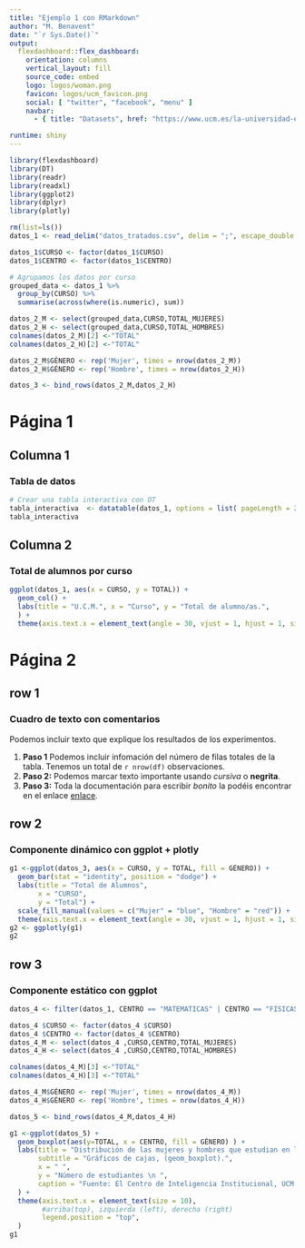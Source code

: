 ---
title: "Ejemplo 1 con RMarkdown"
author: "M. Benavent"
date: "`r Sys.Date()`"
output: 
  flexdashboard::flex_dashboard:
    orientation: columns
    vertical_layout: fill
    source_code: embed
    logo: logos/woman.png
    favicon: logos/ucm_favicon.png
    social: [ "twitter", "facebook", "menu" ]
    navbar:
      - { title: "Datasets", href: "https://www.ucm.es/la-universidad-en-cifras", align: left }    

runtime: shiny
---

```{r setup, include=FALSE}
library(flexdashboard)
library(DT)
library(readr)   
library(readxl)
library(ggplot2)
library(dplyr)
library(plotly)

rm(list=ls())
datos_1 <- read_delim("datos_tratados.csv", delim = ";", escape_double = FALSE, trim_ws = TRUE)

datos_1$CURSO <- factor(datos_1$CURSO)
datos_1$CENTRO <- factor(datos_1$CENTRO)

# Agrupamos los datos por curso
grouped_data <- datos_1 %>%
  group_by(CURSO) %>%
  summarise(across(where(is.numeric), sum))

datos_2_M <- select(grouped_data,CURSO,TOTAL_MUJERES)
datos_2_H <- select(grouped_data,CURSO,TOTAL_HOMBRES)
colnames(datos_2_M)[2] <-"TOTAL"
colnames(datos_2_H)[2] <-"TOTAL"

datos_2_M$GÉNERO <- rep('Mujer', times = nrow(datos_2_M))
datos_2_H$GÉNERO <- rep('Hombre', times = nrow(datos_2_H))

datos_3 <- bind_rows(datos_2_M,datos_2_H)

```

# Página 1
## Columna 1
### Tabla de datos 
```{r}
# Crear una tabla interactiva con DT
tabla_interactiva  <- datatable(datos_1, options = list( pageLength = 25))
tabla_interactiva
```

## Columna 2
### Total de alumnos por curso
```{r fig.width=10, fig.height=5}
ggplot(datos_1, aes(x = CURSO, y = TOTAL)) +
  geom_col() +
  labs(title = "U.C.M.", x = "Curso", y = "Total de alumno/as.",
  ) +
  theme(axis.text.x = element_text(angle = 30, vjust = 1, hjust = 1, size = 8))
```


# Página 2 {data-orientation=rows}

## row 1

### Cuadro de texto con comentarios {data-height=300}
Podemos incluir texto que explique los resultados de los experimentos.

1. __Paso 1__
  Podemos incluir infomación del número de filas totales de la tabla.
  Tenemos un total de `r nrow(df)` observaciones.
2. __Paso 2:__
  Podemos marcar texto importante usando  *cursiva*  o **negrita**.
3. __Paso 3:__ 
  Toda la documentación para escribir *bonito* la podéis encontrar en el enlace [enlace](https://rmarkdown.rstudio.com/authoring_basics.html).

## row 2
### Componente dinámico con ggplot + plotly
```{r}
g1 <-ggplot(datos_3, aes(x = CURSO, y = TOTAL, fill = GÉNERO)) +
  geom_bar(stat = "identity", position = "dodge") +
  labs(title = "Total de Alumnos",
       x = "CURSO",
       y = "Total") +
  scale_fill_manual(values = c("Mujer" = "blue", "Hombre" = "red")) +
  theme(axis.text.x = element_text(angle = 30, vjust = 1, hjust = 1, size = 8))
g2 <- ggplotly(g1)
g2
```


## row 3

### Componente estático con ggplot 

```{R}
datos_4 <- filter(datos_1, CENTRO == "MATEMATICAS" | CENTRO == "FISICAS")

datos_4 $CURSO <- factor(datos_4 $CURSO)
datos_4 $CENTRO <- factor(datos_4 $CENTRO)
datos_4_M <- select(datos_4 ,CURSO,CENTRO,TOTAL_MUJERES)
datos_4_H <- select(datos_4 ,CURSO,CENTRO,TOTAL_HOMBRES)

colnames(datos_4_M)[3] <-"TOTAL"
colnames(datos_4_H)[3] <-"TOTAL"

datos_4_M$GÉNERO <- rep('Mujer', times = nrow(datos_4_M))
datos_4_H$GÉNERO <- rep('Hombre', times = nrow(datos_4_H))

datos_5 <- bind_rows(datos_4_M,datos_4_H)

g1 <-ggplot(datos_5) +
  geom_boxplot(aes(y=TOTAL, x = CENTRO, fill = GÉNERO) ) +
  labs(title = "Distribución de las mujeres y hombres que estudian en la UCM",
       subtitle = "Gráficos de cajas, (geom_boxplot).",
       x = " ",
       y = "Número de estudiantes \n ",
       caption = "Fuente: El Centro de Inteligencia Institucional, UCM."
  ) +
  theme(axis.text.x = element_text(size = 10),
        #arriba(top), izquierda (left), derecha (right)
        legend.position = "top",
  )
g1
```

